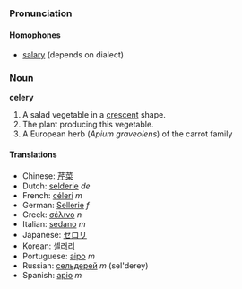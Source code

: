 ===Pronunciation===
====Homophones====
*[[salary]] (depends on dialect)

===Noun===
'''celery'''

# A salad vegetable in a [[crescent]] shape.
# The plant producing this vegetable.
# A European herb (''Apium graveolens'') of the carrot family

====Translations====
*Chinese: [[芹菜]]
*Dutch: [[selderie]] ''de''
*French: [[céleri]] ''m''
*German: [[Sellerie]] ''f''
*Greek: [[σέλινο]] ''n''
*Italian: [[sedano]] ''m''
*Japanese: [[セロリ]]
*Korean: [[셀러리]]
*Portuguese: [[aipo]] ''m''
*Russian: [[сельдерей]] ''m'' (sel'derey)
*Spanish: [[apio]] ''m''